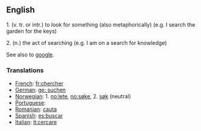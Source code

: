 ==English==
1. (v. tr. or intr.) to look for something (also metaphorically) (e.g. I search the garden for the keys)

2. (n.) the act of searching (e.g. I am on a search for knowledge)

See also to [[google]].

===Translations===
*[[French]]: [[fr:chercher]]
*[[German]]: [[ge: suchen]]
*[[Norwegian]]: 1. [[no:lete]], [[no:søke]], 2. [[søk]] (neutral)
*[[Portuguese]]: [[]]
*[[Romanian]]: [[cauta]]
*[[Spanish]]: [[es:buscar]]
*[[Italian]]: [[it:cercare]]